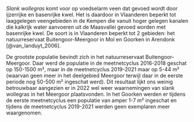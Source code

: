 *Slank wollegras* komt voor op voedselarm veen dat gevoed wordt door ijzerrijke en basenrijke kwel.
Het is daardoor in Vlaanderen beperkt tot laaggelegen veengebieden in de Kempen die vanuit hoger gelegen kanalen die kalkrijk water aanvoeren uit de Maasvallei gevoed worden met basenrijke kwel.
De soort is in Vlaanderen beperkt tot 2 gebieden: het natuurreservaat Buitengoor-Meergoor in Mol en Goorken in Arendonk [@van_landuyt_2006].

De grootste populatie bevindt zich in het natuurreservaat Buitengoor-Meergoor.
Daar werd de populatie in de meetnetcyclus 2016-2018 geschat op 150-1500 m², maar in de meetnetcyclus 2019-2021 maar op 5-44 m² (waarvan geen meer in het deelgebied Meergoor terwijl daar in de eerste periode nog 50-500 m² ingeschat werd).
Dit resultaat lijkt ons weinig betrouwbaar aangezien er in 2022 wel weer waarnemingen van slank wollegras in het Meergoor plaatsvonden.
In het Goorken werden er tijdens de eerste meetnetcyclus een populatie van amper 1-7 m² ingeschat en tijdens de meetnetcyclus 2019-2021 werden geen exemplaren meer waargenomen.
